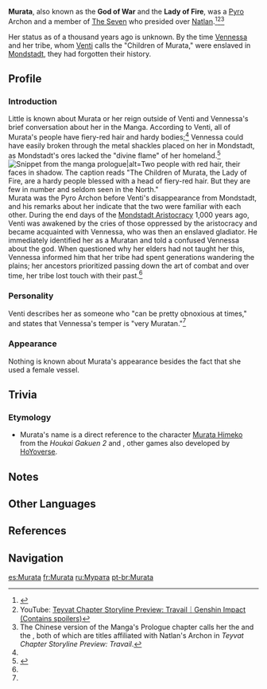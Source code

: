 {{Upcoming}}
{{About|the Pyro Archon|the event-exclusive NPC|Murata (NPC)}}
{{Character Infobox
|name             = Murata
|type             = Mentioned
|element          = Pyro
|region           = Natlan
|location         = None
|affiliation      = The Seven
|affiliation2     = Gods
|title            = God of War
|title2           = Lady of Fire
}}
'''Murata''', also known as the '''God of War''' and the '''Lady of Fire''', was a [[Pyro]] Archon and a member of [[The Seven]] who presided over [[Natlan]].<ref name="Manga Prologue">{{Ref/Manga|0}}</ref><ref>YouTube: [https://youtu.be/TAlKhARUcoY Teyvat Chapter Storyline Preview: Travail｜Genshin Impact (Contains spoilers)]</ref><ref group="Note">The Chinese version of the Manga's Prologue chapter calls her the {{Lang|God of Pyro|zh=火之神|zh_rm=Huǒ zhī Shén|zh_lit=God of Fire}} and the {{Lang|God of War|zh=战争之神|zh_rm=Zhànzhēng zhī Shén}}, both of which are titles affiliated with Natlan's Archon in ''Teyvat Chapter Storyline Preview: Travail''.</ref>

Her status as of a thousand years ago is unknown. By the time [[Vennessa]] and her tribe, whom [[Venti]] calls the "Children of Murata," were enslaved in [[Mondstadt]], they had forgotten their history.

==Profile==
===Introduction===
{{Quote|Back in those days, warriors from every tribe would perform rites of combat and celebrate victories in her name. Come to think of it... She can be pretty obnoxious at times.|Venti's explanation of Murata to Vennessa|Manga Prologue: Songs of the Wind}}
Little is known about Murata or her reign outside of Venti and Vennessa's brief conversation about her in the Manga. According to Venti, all of Murata's people have fiery-red hair and hardy bodies;<ref name="Manga Prologue" /> Vennessa could have easily broken through the metal shackles placed on her in Mondstadt, as Mondstadt's ores lacked the "divine flame" of her homeland.<ref>{{Ref/Item|Shackles of the Dandelion Gladiator}}</ref>
[[File:Manga C0 The Children of Murata.png|thumb|right|Snippet from the manga prologue|alt=Two people with red hair, their faces in shadow. The caption reads "The Children of Murata, the Lady of Fire, are a hardy people blessed with a head of fiery-red hair. But they are few in number and seldom seen in the North."]]
Murata was the Pyro Archon before Venti's disappearance from Mondstadt, and his remarks about her indicate that the two were familiar with each other. During the end days of the [[Mondstadt Aristocracy]] 1,000 years ago, Venti was awakened by the cries of those oppressed by the aristocracy and became acquainted with Vennessa, who was then an enslaved gladiator. He immediately identified her as a Muratan and told a confused Vennessa about the god. When questioned why her elders had not taught her this, Vennessa informed him that her tribe had spent generations wandering the plains; her ancestors prioritized passing down the art of combat and over time, her tribe lost touch with their past.<ref name="Manga Prologue" />

===Personality===
Venti describes her as someone who "can be pretty obnoxious at times," and states that Vennessa's temper is "very Muratan."<ref name="Manga Prologue" />

===Appearance===
Nothing is known about Murata's appearance besides the fact that she used a female vessel.

==Trivia==
===Etymology===
*Murata's name is a direct reference to the character [[w:c:honkaiimpact3:Murata Himeko|Murata Himeko]] from the ''Houkai Gakuen 2'' and ''{{w|Honkai Impact 3rd}}'', other games also developed by [[HoYoverse]].

==Notes==
{{Reflist|note=1}}

==Other Languages==
{{Other Languages|default_hidden = 1
|en      = Murata
|zhs     = 穆纳塔
|zhs_rm  = Mùnàtǎ
|zht     = 穆納塔
|zht_rm  = Mùnàtǎ
|zhja_note = Extrapolated from {{Lang|"Muratan"|zh-Hans=穆纳塔人|zh-Hant=穆納塔人|ja=ムラタ人|sort=zh-Hans,zh-Hant,ja}}. She is only directly addressed as the {{Lang|"God of Fire"|zh=火之神|ja=火の神}}.
|ja      = ムラタ
|ja_rm   = Murata
|ko      = 무라타
|ko_rm   = Murata
|es      = <!--Murata? from Muratán-->
|fr      = Murata
|ru      = Мурата
|th      = มุราตัน
|th_rm   = Muratan
|vi      = Murata
|vi_note = Extrapolated from "Muratan." She is only directly addressed as the {{Lang|"God of Fire"|vi=Thần Lửa}}.
|de      = Murata
|id      = Murata
|pt      = Murata
|tr      = 
|it      = 
}}

==References==
{{Reflist}}

==Navigation==
{{Faction Navbox}}

[[es:Murata]]
[[fr:Murata]]
[[ru:Мурата]]
[[pt-br:Murata]]